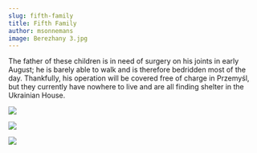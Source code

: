 ```yaml
---
slug: fifth-family
title: Fifth Family
author: msonnemans
image: Berezhany 3.jpg
---
```

The father of these children is in need of surgery on his joints in early August; he is barely able to walk and is therefore bedridden most of the day. Thankfully, his operation will be covered free of charge in Przemyśl, but they currently have nowhere to live and are all finding shelter in the Ukrainian House.



![](/images/Berezhany-1.jpg)

![](/images/Berezhany-2.jpg)

![](/images/Berezhany-4.jpg)